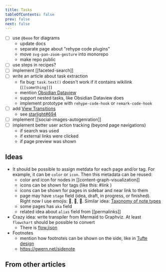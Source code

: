 ```yaml
---
title: Tasks
tableOfContents: false
prev: false
next: false
---
```



- [ ] use `@beoe` for diagrams
  - update docs
  - separate page about "rehype code plugins"
  - move `svg-pan-zoom-gesture` into monorepo
  - make repo public
- [ ] use steps in recipes?
- [ ] implement [[faceted-search]]
- [ ] write an article about task extraction
  - fix bug: `task.text()` doesn't work if it contains wikilink (`[[something]]`)
  - mention [Obsidian Dataview](https://blacksmithgu.github.io/obsidian-dataview/queries/query-types/#task)
  - support nested tasks, like Obsidian Dataview does
  - implement prototype with `rehype-code-hook` or `remark-code-hook`
- [ ] add [View Transitions](https://docs.astro.build/en/guides/view-transitions/)
  - see [starlight#694](https://github.com/withastro/starlight/pull/694#issuecomment-2021611520)
- [ ] implement [[social-images-autogenration]]
- [ ] implement better user action tracking (beyond page navigations)
  - if search was used
  - if external links were clicked
  - if page preview was shown

## Ideas

- It should be possible to assign metdata for each page and/or tag. For example, it can be `color` or `icon`. Then this metadata can be reused:
  - color and icon for nodes in [[content-graph-visualization]]
  - icons can be shown for tags (like this: #link <MaterialSymbolsLink class="icon text" />)
  - icons can be shown for pages in sidebar and near link to them
  - page may have `stage` field (idea, draft, in progress, or finished). Right now I use emojis: 🧠, 🚷, 🚧. Similar idea: [Taxonomy of note types](https://www.ssp.sh/brain/taxonomy-of-note-types/)
  - some pages has `aka` field
  - related idea about `alias` field from [[permalinks]]
- Crazy idea: write transpiler from Mermaid to Graphviz. At least `flowchart` should be possible to convert
  - There is [flow.jison](https://github.com/mermaid-js/mermaid/blob/3809732e48a0822fad596d0815a6dc0e166dda94/packages/mermaid/src/diagrams/flowchart/parser/flow.jison)
- Footnotes
  - mention how footnotes can be shown on the side, like in [Tufte design](https://edwardtufte.github.io/tufte-css/)
  - https://gwern.net/sidenote

## From other articles


<TaskList />
